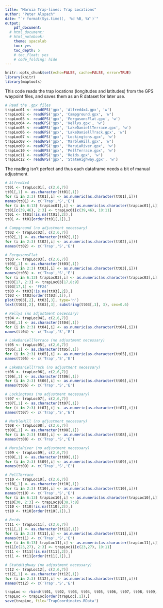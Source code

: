 ```yaml
---
title: "Maruia Trap-lines: Trap Locations"
author: "Peter Alspach"
date: "`r format(Sys.time(), '%d %B, %Y')`"
output:
    pdf_document:
  # html_document:
  # html_notebook:
    theme: spacelab
    toc: yes
    toc_depth: 5
    # toc_float: yes
    # code_folding: hide
---
```


```r
knitr::opts_chunk$set(echo=FALSE, cache=FALSE, error=TRUE)
library(knitr)
library(maptools)
```
This code reads the trap locations (longitudes and latitudes) from the GPS waypoint files, and saves them as an R dataset for later use.

```r
# Read the .gpx files
trapLoc01 <- readGPS('gpx', 'Alfred4x4.gpx', 'w')
trapLoc02 <- readGPS('gpx', 'Campground.gpx', 'w')
trapLoc03 <- readGPS('gpx', 'FergusonsFlat.gpx', 'w')
trapLoc04 <- readGPS('gpx', 'Kellys.gpx', 'w')
trapLoc05 <- readGPS('gpx', 'LakeDaniellTerrace.gpx', 'w')
trapLoc06 <- readGPS('gpx', 'LakeDaniellTrack.gpx', 'w')
trapLoc07 <- readGPS('gpx', 'Lockingtons.gpx', 'w')
trapLoc08 <- readGPS('gpx', 'MarbleHill.gpx', 'w')
trapLoc09 <- readGPS('gpx', 'MaruiaRiver.gpx', 'w')
trapLoc10 <- readGPS('gpx', 'PellTerrace.gpx', 'w')
trapLoc11 <- readGPS('gpx', 'Reids.gpx', 'w')
trapLoc12 <- readGPS('gpx', 'StateHighway.gpx', 'w')
```

The reading isn't perfect and thus each dataframe needs a bit of manual adjustment.

```r
# Alfred4x4
tt01 <- trapLoc01[, c(2,6,7)]
tt01[,1] <- as.character(tt01[,1])
for (i in 2:3) tt01[,i] <- as.numeric(as.character(tt01[,i]))
names(tt01) <- c('Trap','S','E')
for (i in 6:13) trapLoc01[,i] <- as.numeric(as.character(trapLoc01[,i]))
tt01[c(39,46), 2:3] <- trapLoc01[c(39,46), 10:11]
tt01 <- tt01[!is.na(tt01[,2]),]
tt01 <- tt01[order(tt01[,1]),]

# Campground (no adjustment necessary)
tt02 <- trapLoc02[, c(2,6,7)]
tt02[,1] <- as.character(tt02[,1])
for (i in 2:3) tt02[,i] <- as.numeric(as.character(tt02[,i]))
names(tt02) <- c('Trap','S','E')

# FergusonsFlat
tt03 <- trapLoc03[, c(2,6,7)]
tt03[,1] <- as.character(tt03[,1])
for (i in 2:3) tt03[,i] <- as.numeric(as.character(tt03[,i]))
names(tt03) <- c('Trap','S','E')
for (i in 6:13) trapLoc03[,i] <- as.numeric(as.character(trapLoc03[,i]))
tt03[17, 2:3] <- trapLoc03[17,8:9]
tt03[17,1] <- 'FF24'
tt03 <- tt03[!is.na(tt03[,2]),]
tt03 <- tt03[order(tt03[,1]),]
plot(tt03[,2], tt03[,3], type='n')
text(tt03[,2], tt03[,3], substring(tt03[,1], 3), cex=0.6)

# Kellys (no adjustment necessary)
tt04 <- trapLoc04[, c(2,6,7)]
tt04[,1] <- as.character(tt04[,1])
for (i in 2:3) tt04[,i] <- as.numeric(as.character(tt04[,i]))
names(tt04) <- c('Trap','S','E')

# LakeDaniellTerrace (no adjustment necessary)
tt05 <- trapLoc05[, c(2,6,7)]
tt05[,1] <- as.character(tt05[,1])
for (i in 2:3) tt05[,i] <- as.numeric(as.character(tt05[,i]))
names(tt05) <- c('Trap','S','E')

# LakeDaniellTrack (no adjustment necessary)
tt06 <- trapLoc06[, c(2,6,7)]
tt06[,1] <- as.character(tt06[,1])
for (i in 2:3) tt06[,i] <- as.numeric(as.character(tt06[,i]))
names(tt06) <- c('Trap','S','E')

# Lockingtons (no adjustment necessary)
tt07 <- trapLoc07[, c(2,6,7)]
tt07[,1] <- as.character(tt07[,1])
for (i in 2:3) tt07[,i] <- as.numeric(as.character(tt07[,i]))
names(tt07) <- c('Trap','S','E')

# MarbleHill (no adjustment necessary)
tt08 <- trapLoc08[, c(2,6,7)]
tt08[,1] <- as.character(tt08[,1])
for (i in 2:3) tt08[,i] <- as.numeric(as.character(tt08[,i]))
names(tt08) <- c('Trap','S','E')

# MaruiaRiver (no adjustment necessary)
tt09 <- trapLoc09[, c(2,6,7)]
tt09[,1] <- as.character(tt09[,1])
for (i in 2:3) tt09[,i] <- as.numeric(as.character(tt09[,i]))
names(tt09) <- c('Trap','S','E')

# PellTerrace
tt10 <- trapLoc10[, c(2,6,7)]
tt10[,1] <- as.character(tt10[,1])
for (i in 2:3) tt10[,i] <- as.numeric(as.character(tt10[,i]))
names(tt10) <- c('Trap','S','E')
for (i in 6:13) trapLoc10[,i] <- as.numeric(as.character(trapLoc10[,i]))
tt10[30, 2:3] <- trapLoc10[38,7:8]
tt10 <- tt10[!is.na(tt10[,2]),]
tt10 <- tt10[order(tt10[,1]),]

# Reids
tt11 <- trapLoc11[, c(2,6,7)]
tt11[,1] <- as.character(tt11[,1])
for (i in 2:3) tt11[,i] <- as.numeric(as.character(tt11[,i]))
names(tt11) <- c('Trap','S','E')
for (i in 6:13) trapLoc11[,i] <- as.numeric(as.character(trapLoc11[,i]))
tt11[c(23,27), 2:3] <- trapLoc11[c(23,27), 10:11]
tt11 <- tt11[!is.na(tt11[,2]),]
tt11 <- tt11[order(tt11[,1]),]

# StateHighway (no adjustment necessary)
tt12 <- trapLoc12[, c(2,6,7)]
tt12[,1] <- as.character(tt12[,1])
for (i in 2:3) tt12[,i] <- as.numeric(as.character(tt12[,i]))
names(tt12) <- c('Trap','S','E')
```

```r
trapLoc <- rbind(tt01, tt02, tt03, tt04, tt05, tt06, tt07, tt08, tt09, tt10, tt11, tt12)
trapLoc <- trapLoc[order(trapLoc[,1]),]
save(trapLoc, file='TrapCoordinates.RData')
```